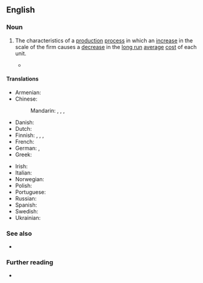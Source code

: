 ==English==

===Noun===
{{en-plural noun|sg=economy of scale}}

# {{lb|en|economics}} The characteristics of a [[production]] [[process]] in which an [[increase]] in the scale of the firm causes a [[decrease]] in the [[long run]] [[average]] [[cost]] of each unit.
#: {{ant|en|diseconomies of scale}}
#* {{quote-book|en|author=George Burnet Rogers|page=i|title=Costs and Economies of Scale in Turkey Processing Plants|year=1963|location=Washington, DC|publisher=U.S. Department of Agriculture|pageurl=https://books.google.com/books?id=ldo8AAAAYAAJ&dq=%22economies%20of%20scale%22&pg=PP3#v=onepage&q&f=falsee|passage=When plant size increased from 400 heavy young hens per hour to about 1,500 per hour average costs per pound declined from 6.6 to 5.4 cents per pound. While these costs suggested the existence of '''economies of scale''' in processing, they did not provide a standardized measure of the exact nature and extent of potential cost savings.}}

====Translations====
{{trans-top|the characteristics of a production process}}
* Armenian: {{t|hy|մասշտաբի էֆեկտ|sc=Armn}}
* Chinese:
*: Mandarin: {{t|cmn|規模經濟}}, {{t|cmn|规模经济|tr=guīmó jīngjì}}, {{t|cmn|規模效益}}, {{t|cmn|规模效益|tr=guīmó xiàoyì}}
* Danish: {{t-needed|da}}
* Dutch: {{t|nl|schaalvoordeel|n}}
* Finnish: {{t+|fi|mittakaavaetu}}, {{t+|fi|skaalaetu}}, {{t|fi|[[suurtuotanto|suurtuotannon]] [[etu]]}}, {{t|fi|suuruuden ekonomia}}
* French: {{t+|fr|économies d'échelle|f-p}}
* German: {{t|de|Skalenerträge|f-p}}, {{t|de|Skaleneffekte|m-p}}
* Greek: {{t|el|οικονομίες κλίμακας|f-p}}
{{trans-mid}}
* Irish: {{t|ga|barainneacht scála|f}}
* Italian: {{t|it|economie di scala|f-p}}
* Norwegian: {{t+|no|stordriftsfordel|m}}
* Polish: {{t-needed|pl}}
* Portuguese: {{t-needed|pt}}
* Russian: {{t|ru|эффе́кт масшта́ба|m}}
* Spanish: {{t+|es|economía de escala|f}}
* Swedish: {{t|sv|stordriftsfördel|c}}
* Ukrainian: {{t|uk|ефе́кт масшта́бу|m}}
{{trans-bottom}}

===See also===
* {{l|en|returns to scale}}

===Further reading===
* {{pedia}}